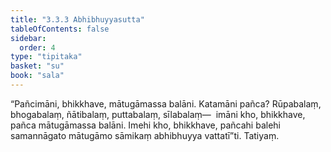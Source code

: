 ```yaml
---
title: "3.3.3 Abhibhuyyasutta"
tableOfContents: false
sidebar:
  order: 4
type: "tipitaka"
basket: "su"
book: "sala"
---
```



<DynamicBreadcrumb />

<Division number="306" book="sala">

<Paragraph number="1303" book="sala">
“Pañcimāni, bhikkhave, mātugāmassa balāni. Katamāni pañca? Rūpabalaṃ, bhogabalaṃ, ñātibalaṃ, puttabalaṃ, sīlabalaṃ—  imāni kho, bhikkhave, pañca mātugāmassa balāni. Imehi kho, bhikkhave, pañcahi balehi samannāgato mātugāmo sāmikaṃ abhibhuyya vattatī”ti.

</Paragraph>
</Division>

<Paragraph number="1304" type="center" book="sala">
Tatiyaṃ.
</Paragraph>